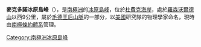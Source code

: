 {{coord|85|8|S|179|59|E|source:GNIS|display=title}}

'''麥克多諾冰原島峰'''（{{lang-en|McDonough Nunataks}}），是[[南極洲|南極洲]]的[[冰原島峰|冰原島峰]]，位於[[杜費克海岸|杜費克海岸]]，處於[[羅森沃爾德山|羅森沃爾德山]]以西9公里，屬於[[毛德王后山脈|毛德王后山脈]]的一部分，以[[美國|美國]]研究隊的物理學家命名，現時由[[南極條約體系|南極條約體系]]管理。

{{DEFAULTSORT:McDonough Nunataks}}
[[Category:南極洲冰原島峰|Category:南極洲冰原島峰]]


{{DufekCoast-geo-stub}}